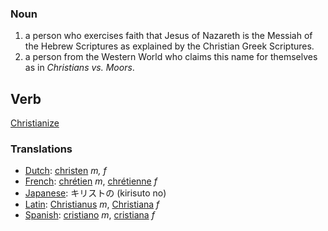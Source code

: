 ===Noun===
# a person who exercises faith that Jesus of Nazareth is the Messiah of the Hebrew Scriptures as explained by the Christian Greek Scriptures.
# a person from the Western World who claims this name for themselves as in ''Christians vs. Moors''.

== Verb ==

[[Christianize]]

===Translations===
*[[Dutch]]: [[christen]] ''m, f''
*[[French]]: [[chrétien]] ''m'', [[chrétienne]] ''f''
*[[Japanese]]: キリストの (kirisuto no)
*[[Latin]]: [[Christianus]] ''m'', [[Christiana]] ''f''
*[[Spanish]]: [[cristiano]] ''m'', [[cristiana]] ''f''